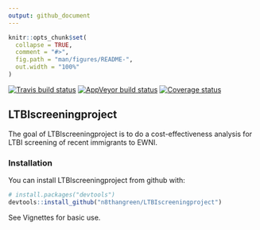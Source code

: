 ```yaml
---
output: github_document
---
```


<!-- README.md is generated from README.Rmd. Please edit that file -->

```r
knitr::opts_chunk$set(
  collapse = TRUE,
  comment = "#>",
  fig.path = "man/figures/README-",
  out.width = "100%"
)
```

[![Travis build status](https://travis-ci.org/n8thangreen/LTBIscreeningproject.svg?branch=master)](https://travis-ci.org/n8thangreen/LTBIscreeningproject)
[![AppVeyor build status](https://ci.appveyor.com/api/projects/status/github/n8thangreen/LTBIscreeningproject?branch=master&svg=true)](https://ci.appveyor.com/project/n8thangreen/LTBIscreeningproject)
[![Coverage status](https://codecov.io/gh/n8thangreen/LTBIscreeningproject/branch/master/graph/badge.svg)](https://codecov.io/github/n8thangreen/LTBIscreeningproject?branch=master)

## LTBIscreeningproject

The goal of LTBIscreeningproject is to do a cost-effectiveness analysis for LTBI screening of recent immigrants to EWNI.

### Installation

You can install LTBIscreeningproject from github with:


``` r
# install.packages("devtools")
devtools::install_github("n8thangreen/LTBIscreeningproject")
```

See Vignettes for basic use.
